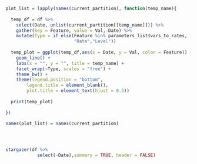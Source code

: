 
```r


plot_list = lapply(names(current_partition), function(temp_name){
  
  temp_df = df %>% 
    select(Date, unlist(current_partition[[temp_name]])) %>% 
    gather(key = Feature, value = Val,-Date) %>% 
    mutate(Type = if_else(Feature %in% parameters_list$vars_to_rates,
                          "Rate","Level"))
  
  temp_plot = ggplot(temp_df,aes(x = Date, y = Val, color = Feature)) + 
    geom_line() + 
    labs(x = "", y = "", title = temp_name) + 
    facet_wrap(~Type, scales = "free") + 
    theme_bw() + 
    theme(legend.position = "bottom",
        legend.title = element_blank(),
        plot.title = element_text(hjust = 0.5))
  
  print(temp_plot)
  
})

names(plot_list) = names(current_partition)


  
```


```r

stargazer(df %>% 
            select(-Date),summary = TRUE, header = FALSE)

```

